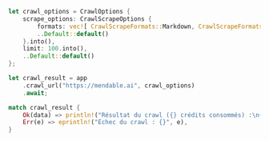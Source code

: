```rust Rust
let crawl_options = CrawlOptions {
    scrape_options: CrawlScrapeOptions {
        formats: vec![ CrawlScrapeFormats::Markdown, CrawlScrapeFormats::HTML ].into(),
        ..Default::default()
    }.into(),
    limit: 100.into(),
    ..Default::default()
};

let crawl_result = app
    .crawl_url("https://mendable.ai", crawl_options)
    .await;

match crawl_result {
    Ok(data) => println!("Résultat du crawl ({} crédits consommés) :\n{:#?}", data.credits_used, data.data),
    Err(e) => eprintln!("Échec du crawl : {}", e),
}
```
